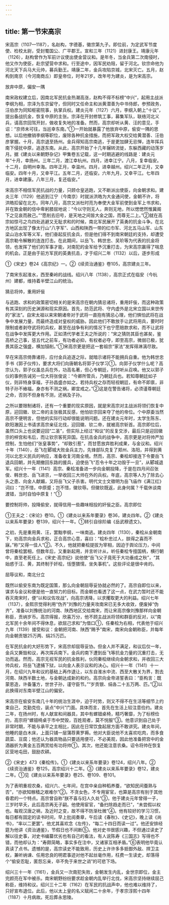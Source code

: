 ```yaml
---
---
---
```

title: 第一节宋高宗
---



宋高宗（1107—1187），名赵构，字德基，徽宗第九子。即位前，为定武军节度使、检校太尉，受封蜀国公、广平郡王。宣和三年（1121）进封康王。靖康元年（1126），赵构曾作为军前计议使出使金营议和。是年冬，当金兵第二次南侵时，他又作为使臣，赴宗望营中求和。行至途中，因军民劝阻，留于河北。钦宗命他为河北天下兵马大元帅，募兵勤王。靖康二年，金兵攻陷京城，北宋灭亡。五月，赵构到南京（今河南商丘）即皇帝位，时年21岁。改年号为建炎，是为宋高宗。

放弃中原，偏安一隅

南宋政权建立后，因南北军民抗金热潮高涨，赵构不得不标榜“中兴”，起用主战派李纲为相，宗泽为东京留守，但同时又任命主和派黄潜善为中书侍郎，参预政务，汪伯彦为同知枢密院事，执掌兵权。建炎元年（1127）六月，李纲入朝上“十议”，提出备战抗金，恢复中原的主张。宗泽在开封修筑工事，募集军队，联络河北义兵，请高宗回驾开封，做收复失地的准备。然而，高宗却听从黄、汪的意见，手诏：“京师未可往，当巡幸东南。”①一开始就暴露了他放弃中原，偷安一隅的思想。以后他撤销李纲等职位，废除各种抗金措施，而把军政大权交给黄潜善、汪伯彦掌握。十月，高宗退至扬州。金兵得知高宗南逃，于是更加肆无忌惮，连年挥兵南下侵扰中原，追逐东南。从此，高宗开始了十几年辗转流徙，东躲西藏的动荡岁月。据《建炎以来朝野杂记》甲集卷五记载，这一时期逃避的线路是：建炎元年“十月，幸扬州。三年二月，渡江幸杭州。四月，进幸江宁。八月，复幸临安。十二月，自明州幸海。四年正月，幸温州。四月，进幸越州。绍兴二年正月，又幸临安。四年十月，又幸平江。五年二月，还临安。六年九月，又幸平江。七年四月，进幸建康。八年三月，复还临安。”

宋高宗不相信军民抗战的力量，只顾仓皇逃跑，又不断派出使臣，向金朝求和。建炎三年（1129）他逃到江宁（今南京）时就派洪皓为大金通问使，金朝不许，将洪皓扣留在北方。同年八月，高宗又派杜时亮为奉使大金军前使到金军上书求和，并在致金朝的信中卑躬膝屈地说：“今以守则无人，奔则无地，所以愢愢然惟冀阁下之见哀而赦己。”“愿削去旧号，是天地之间皆大金之国，而尊无二上。”②就在高宗如惊弓之鸟四处逃避又无耻求和的时候，南北军民展开了英勇的抗金斗争。在北方地区出现了像太行山“八字军”、山西和陕西一带的红巾军、河北五马山军、山东梁山泊水军等义军，他们奋起反抗金兵，但是他们得不到南宋朝廷的支持，却遭受高宗勒令解散的连连打击。在此期间，以岳飞、韩世忠、吴玠等为代表的抗金将领，也发挥了他们的军事才能，对南犯的金军给予沉重打击，为宋高宗赢得了喘息的机会。正是由于前方军民的英勇抗击，才于绍兴二年（1132）以后，逐步形成

①《宋史》卷24《高宗纪》一。②《续资治通鉴》卷105，高宗建炎三年。

了南宋东起淮水，西至秦岭的战线。绍兴八年（1138），高宗正式在临安（今杭州）建都，维持着半壁江山的统治。

猜忌将帅，重用奸佞

与逃跑、求和的政策密切相关的是宋高宗在朝内猜忌诸将，重用奸佞，而这种政策有其深刻的历史渊源和现实原因。首先，防范武将、守内虚外是北宋立国以来世传的“家法”。自宋太祖以来宋朝诸帝对于武将一直抱有猜忌心理，他们惧怕武将在战争中发展力量，而最终造成对皇权的威胁。因此他们不敢放手让武将用兵，要时时限制或者剥夺武将的兵权，甚至在战争有利的情况下也宁愿赔款求和，而不让武将在战争中发挥更大作用。正如清代学者王夫之所说的：“宋之猜防其臣也甚矣，鉴高桥之己事，惩五代之前车，有功者必抑，有权者必夺，即至高宗，微弱已极，犹畏其臣之强盛，横加锓削。”①宋高宗更是把这一套祖宗“家法”发挥得淋漓尽致。

早在宋高宗倚靠诸将，应付金兵追逐之际，就暗示诸将不能拥兵自重。他为韩世忠手书《郭子仪传》，要求大将们向唐朝名将郭子仪学习①。向郭子仪学什么呢？高宗认为，郭子仪虽总兵在外，功高名著，但心专朝廷，时时听从召唤。他又以郭子仪的事例告诫另一位大将张俊说：“今卿所管兵，乃朝廷兵也。若知尊朝廷如子仪，则非特身享福，子孙昌盛亦如之。若持兵权之存而轻视朝廷，有命不即禀，非特子孙不飨福，身亦有不测之祸，卿宜戒之。”②这是在警告诸将，必须谨尊朝廷之命，否则不但身有不测，还祸及子孙。

之所以要限制诸将，还有一个重要的现实原因，就是宋高宗对主战派将领们恢复中原，迎回徽、钦二帝的主张极其反感，他怕钦宗回来夺了他的帝位。个中原委当然高宗不便明言，但他的实际行动却很能说明问题。还在建炎元年时，太学生陈东、欧阳澈因上书请求高宗亲征北伐，迎回徽、钦二帝，就被高宗斩首。高宗即位后，虽然口头上也说要迎回“二圣”，但实际上经过“和议”的反复交涉，最后只是迎回徽宗的梓宫和韦后，而让钦宗客死异国。在抗击金兵的战争中，高宗更是对将帅严加控制，生怕他们“张皇事势”，“却致引惹”，而甘愿放弃胜利成果，与金议和。绍兴十年（1140），岳飞在郾城大败金兵主力，先锋部队克复了郑州、洛阳，并得到黄河以北忠义民兵的响应，准备收复河南全境。然而，高宗、秦桧却接连下令要岳飞退兵回朝，并先期撤回东路的援兵，迫使岳飞“忍令十年之功毁于一旦”，从郾城退军。绍兴十一年（1141）高宗、秦桧准备进一步向金朝投降，于是在四月间召张俊、韩世忠、岳飞进京，一举收回三大帅在外的兵权。年底，高宗等人为了除去心头之患、向金人献媚，又将岳飞父子杀害。明代文士文徵明为岳飞庙作《满江红》词曰：“岂不惜，中原蹙；岂不惜，徽钦辱。但徽钦既返，此身何属？千载休谈南渡错，当时自怕中原复！”①

要控制将帅，投降偷安，就得信用一些趣味相投的奸佞之臣。高宗即位

①王夫之：《宋论》卷10。①《建炎以来系年要录》卷36，建炎四年。②《建炎以来系年要录》卷139，绍兴十一年。①转引自徐阶编《岳武穆遗文》。

之初，先是重用黄、汪，罢黜李纲，一味南逃。建炎四年（1130），秦桧从金朝南下，劝高宗向金兵求和，正合高宗心意，喜曰：“桧朴忠过人，朕得之喜而不寐。”称“又得一佳人”②。不久，他就把秦桧提拔为宰相，因迫于舆论压力，中间曾将秦桧罢相，但数年后，又重新起用，并言听计从，听任秦桧专擅国柄，横行朝中，直至老死任上。《宋史·高宗纪》说他使“岳飞父子竟死于大功垂成之秋”，“其始惑于汪、黄，其终制于奸桧，恬堕猥懦，坐失事机”。这些评论是很中肯的。

屈辱议和，南北分立

既然以偷安东南为既定国策，那么向金朝屈辱妥协就必然的了。高宗自即位以来，谋求与金议和便是他一直努力的目标。而金朝也看透了这一点，在武力暂时还不能吞灭南宋时，便“以和议佐攻战”，向高宗诱降，以求攫取更大的利益。绍兴七年（1137），金熙宗觉得利用“伪齐”刘豫的力量夹攻南宋已无多大收效，便废掉“伪齐”，准备以刘豫统治的河南、陕西地区交给南宋，而让宋高宗像刘豫那样向金朝称臣，贡纳岁币。高宗得报，欣喜万分，他不顾主战派将领和群臣的反对，以“南北军民十余年间不得休息，欲屈己求和”为借口①，任秦桧为右相，代表他于绍兴九年（1139）接受和议：金朝把河南、陕西“赐予”南宋，南宋向金朝称臣，并每年向金朝贡银25万两、绢25万匹。

在军民抗金的大好形势下，宋高宗却屈辱妥协。但金人并不满足，和议后仅一年，金兵又撕毁和议，再次挥兵南下。金兵的南下遭到岳飞等抗金力量的沉重打击，无功而返。然而，高宗无视军民的抗金胜利，伙同秦桧继续向金朝求和，并收回三大帅兵权，将岳飞逮捕下狱，以向金人表示议和的决心。绍兴十一年（1141）十一月，在绍兴九年和议的基础上再作退让，以东自淮水中流、西至大散关为界，割去河南、陕西半数土地，与金朝达成新的和约。高宗向金帝进誓表曰：“臣构言：既蒙恩造，许备藩方，世世子孙，谨守臣节。”“岁贡银、绢各二十五万两、匹。”②以此换得对东南半壁江山的偏安。

宋高宗在偷安东南几十年的统治生涯中，迫于时势，则又不得不在生活等细节上约束自己，克勤克俭，装点“中兴”门面。具体而言，首先在生活上较注意俭约。建炎二年，在扬州时，有人献宣和间器具，其中有螺钿桌椅，精巧奢靡，为了标榜俭约，高宗将“螺钿椅桌于市中焚毁，百姓观者，莫不悦服”③。他意识到自己处于非常时期，不能与承平之主相比，因此在日常饮食起居方面不敢讲究。建炎年间，他睡的是白木床，上面只铺一层蒲荐黄罗褥。他对大臣说他不太喜欢吃肉，而多食蔬菜、豆腐；他还认为器具物品只要适用便可，不必美观，因此他准备把宫中的金酒器折为黄金五百两赏给有功将帅①。其次，他还能注意农桑。诏令将帅在恢复区营地屯田，鼓励农耕。

②《宋史》473《秦桧传》。①《建炎以来系年要录》卷124，绍兴八年。②《续资治通鉴》卷125，高宗绍兴十二年。③《建炎以来系年要录》卷12，建炎二年。①见《建炎以来系年要录》卷25、卷109、卷101。

为了表明重视农桑，绍兴六、七年间，在宫中亲自种稻养蚕，“欲知民间蚕熟与否”，“亦欲知稼穑之艰难尔”②。不贪女色，不专用宦官，也算是高宗有别于其他昏君的一个特点。高宗曾自称“朕不喜与妇人久处”③，他于建炎元年曾得一子，三岁时早夭，此后高宗再无子嗣。他使用宦官，“备扫除趋走而已”，“未尝假以权也。每观汉唐之祸，及近时之变，故不得不防渐杜微”④。他有较好的学习习惯，每日都有固定的读书时间，早上批阅奏章，午后读《春秋》、《史记》，晚上读《尚书》，“率以二更罢”。他尤其喜欢念《左传》，“每二十四日而读一过”。他还安排经筵为他讲《资治通鉴》，节假日也不间断⑤。他对史书很感兴趣，不但通过读史了解以往史事，对史书编纂优劣也有自己的看法，有人说陈寿《三国志》写得也不错，而他却认为：“寿颇简略，事实多在注中，又诸家互相矛盾。”⑥表明他毕竟认真读了点书。遗憾的是，高宗读史不能致用，历史上许许多多抵御外敌、捍卫主权，兼听纳谏、任用忠良的明君事迹对他不起丝毫作用，枉费一生读史，却落得个“偷安忍耻，匿怨忘亲，卒不免于来世之诮”的可悲下场。

绍兴三十一年（1161），金兵又一次南犯失败，金朝发生内乱，金世宗即位，金主完颜亮在军中被杀。南宋朝野纷纷要求趁金朝内乱举行北伐，宋高宗坚持继续屈己称臣，维持和议。绍兴三十二年（1162）在军民的抗战声中，他也难以维持了，只好宣布退位。此后，他以太上皇的名义赋闲二十余年，于孝宗淳熙十四年（1187）十月病故。死后葬永思陵。